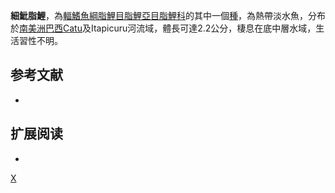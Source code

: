 {{Speciesbox 
| taxon = Hyphessobrycon parvellus
| status = NE
| status_system = IUCN3.1
| authority =  [[Ellis|Ellis]], 1911
| synonyms = 
}}
'''細魮脂鯉'''，為[[輻鰭魚綱|輻鰭魚綱]][[脂鯉目|脂鯉目]][[脂鯉亞目|脂鯉亞目]][[脂鯉科|脂鯉科]]的其中一個[[種|種]]，為熱帶淡水魚，分布於[[南美洲|南美洲]][[巴西|巴西]]Catu及Itapicuru河流域，體長可達2.2公分，棲息在底中層水域，生活習性不明。

==参考文献==
{{refbegin}}
*{{FishBase_species|genus=Hyphessobrycon|species=parvellus|year=2013|month=12}}
{{refend}}

== 扩展阅读 ==
{{refbegin}}
*{{wikispecies-inline|Hyphessobrycon parvellus|細魮脂鯉}}
{{refend}}
{{Taxonbar|from=Q5552013}}

[[Category:魮脂鯉屬|X]]


{{魚類小作品}}